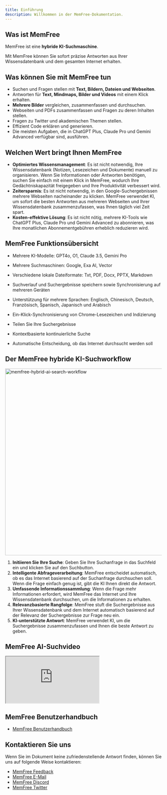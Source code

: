 ```yaml
---
title: Einführung
description: Willkommen in der MemFree-Dokumentation.
---
```


## Was ist MemFree

MemFree ist eine <b>hybride KI-Suchmaschine</b>.

Mit MemFree können Sie sofort präzise Antworten aus Ihrer Wissensdatenbank und dem gesamten Internet erhalten.

## Was können Sie mit MemFree tun

-   Suchen und Fragen stellen mit **Text, Bildern, Dateien und Webseiten**.
-   Antworten für **Text, Mindmaps, Bilder und Videos** mit einem Klick erhalten.
-   **Mehrere Bilder** vergleichen, zusammenfassen und durchsuchen.
-   Webseiten und PDFs zusammenfassen und Fragen zu deren Inhalten stellen.
-   Fragen zu Twitter und akademischen Themen stellen.
-   Effizient Code erklären und generieren.
-   Die meisten Aufgaben, die in ChatGPT Plus, Claude Pro und Gemini Advanced verfügbar sind, ausführen.

## Welchen Wert bringt Ihnen MemFree

-   **Optimiertes Wissensmanagement**: Es ist nicht notwendig, Ihre Wissensdatenbank (Notizen, Lesezeichen und Dokumente) manuell zu organisieren. Wenn Sie Informationen oder Antworten benötigen, suchen Sie einfach mit einem Klick in MemFree, wodurch Ihre Gedächtniskapazität freigegeben und Ihre Produktivität verbessert wird.
-   **Zeitersparnis**: Es ist nicht notwendig, in den Google-Suchergebnissen mehrere Webseiten nacheinander zu klicken. MemFree verwendet KI, um sofort die besten Antworten aus mehreren Webseiten und Ihrer Wissensdatenbank zusammenzufassen, was Ihnen täglich viel Zeit spart.
-   **Kosten-effektive Lösung**: Es ist nicht nötig, mehrere KI-Tools wie ChatGPT Plus, Claude Pro und Gemini Advanced zu abonnieren, was Ihre monatlichen Abonnementgebühren erheblich reduzieren wird.

## MemFree Funktionsübersicht

-   Mehrere KI-Modelle: GPT4o, O1, Claude 3.5, Gemini Pro

-   Mehrere Suchmaschinen: Google, Exa AI, Vector

-   Verschiedene lokale Dateiformate: Txt, PDF, Docx, PPTX, Markdown

-   Suchverlauf und Suchergebnisse speichern sowie Synchronisierung auf mehreren Geräten

-   Unterstützung für mehrere Sprachen: Englisch, Chinesisch, Deutsch, Französisch, Spanisch, Japanisch und Arabisch

-   Ein-Klick-Synchronisierung von Chrome-Lesezeichen und Indizierung

-   Teilen Sie Ihre Suchergebnisse

-   Kontextbasierte kontinuierliche Suche

-   Automatische Entscheidung, ob das Internet durchsucht werden soll

## Der MemFree hybride KI-Suchworkflow

<Image
    className="mt-4 overflow-hidden rounded-lg border"
    width="800"
    height="600"
    src="/memfree-hybrid-ai-search.webp"
    alt="memfree-hybrid-ai-search-workflow"
/>

1.  **Initiieren Sie Ihre Suche**: Geben Sie Ihre Suchanfrage in das Suchfeld ein und klicken Sie auf den Suchbutton.
2.  **Intelligente Abfrageverarbeitung**: MemFree entscheidet automatisch, ob es das Internet basierend auf der Suchanfrage durchsuchen soll. Wenn die Frage einfach genug ist, gibt die KI Ihnen direkt die Antwort.
3.  **Umfassende Informationssammlung**: Wenn die Frage mehr Informationen erfordert, wird MemFree das Internet und Ihre Wissensdatenbank durchsuchen, um die Informationen zu erhalten.
4.  **Relevanzbasierte Rangfolge**: MemFree stuft die Suchergebnisse aus Ihrer Wissensdatenbank und dem Internet automatisch basierend auf der Relevanz der Suchergebnisse zur Frage neu ein.
5.  **KI-unterstützte Antwort**: MemFree verwendet KI, um die Suchergebnisse zusammenzufassen und Ihnen die beste Antwort zu geben.

## MemFree AI-Suchvideo

<iframe
    className="mt-6 aspect-video w-full"
    src="https://www.youtube.com/embed/So_4pb3ynVk"
    title="MemFree: Hybride KI-Suchmaschine"
    allow="accelerometer; autoplay; clipboard-write; encrypted-media; gyroscope; picture-in-picture; web-share; fullscreen"
    referrerPolicy="strict-origin-when-cross-origin"
    allowFullScreen
></iframe>

## MemFree Benutzerhandbuch

-   [MemFree Benutzerhandbuch](/docs/memfree-user-guide)

## Kontaktieren Sie uns

Wenn Sie im Dokument keine zufriedenstellende Antwort finden, können Sie uns auf folgende Weise kontaktieren:

-   [MemFree Feedback](https://www.memfree.me/feedback)
-   [MemFree E-Mail](mailto:support@memfree.me)
-   [MemFree Discord](https://discord.com/invite/7QqyMSTaRq)
-   [MemFree Twitter](https://x.com/ahaapple2023)
